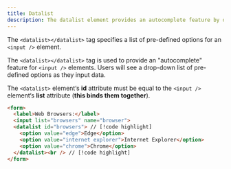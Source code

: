 ```yaml
---
title: Datalist
description: The datalist element provides an autocomplete feature by offering a list of predefined options for input.
---
```


The `<datalist></datalist>` tag specifies a list of pre-defined options for an `<input />` element.

The `<datalist></datalist>` tag is used to provide an "autocomplete" feature for `<input />` elements. Users will see a drop-down list of pre-defined options as they input data.

The `<datalist>` element‘s **id** attribute must be equal to the `<input />` element‘s **list** attribute (**this binds them together**).

```html
<form>
  <label>Web Browsers:</label>
  <input list="browsers" name="browser">
  <datalist id="browsers"> // [!code highlight]
    <option value="edge">Edge</option>
    <option value="internet explorer">Internet Explorer</option>
    <option value="chrome">Chrome</option>
  </datalist><br /> // [!code highlight]
</form>
```
